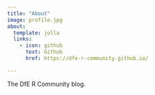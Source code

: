```yaml
---
title: "About"
image: profile.jpg
about:
  template: jolla
  links:
    - icon: github
      text: Github
      href: https://dfe-r-community.github.io/

---
```


The DfE R Community blog.

